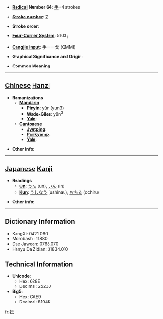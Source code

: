 * '''[[Wiktionary:Chinese radical index| Radical]] Number 64''': [[Wiktionary:Chinese radical index 手|手]]+4 strokes

* '''[[Wiktionary:Chinese total strokes index|Stroke number]]''': [[Wiktionary:Chinese total strokes index 7|7]]

* '''Stroke order''': 

* '''[[Wiktionary:Chinese four corner index|Four-Corner System]]''': 5103<sub>1</sub>

* '''[[Wiktionary:Chinese Cangjie index|Cangjie input]]''': 手一一戈 (QMMI)

* '''Graphical Significance and Origin''': 

* '''Common Meaning'''

----

== [[Chinese]] [[Hanzi]] ==

* '''Romanizations'''
** '''[[Mandarin]]'''
*** '''[[Pinyin]]''': yǔn (yun3)
*** '''[[Wade-Giles]]''': yün<sup>3</sup>
*** '''[[Yale]]''': 
** '''[[Cantonese]]'''
*** '''[[Jyutping]]''':
*** '''[[Penkyamp]]''': 
*** '''[[Yale]]''': 

* '''Other info''': 

----

== [[Japanese]] [[Kanji]] ==

* '''Readings'''
** '''[[On]]''': [[うん]] (un), [[いん]] (in)
** '''[[Kun]]''': [[うしなう]] (ushinau), [[おちる]] (ochiru)

* '''Other info''':  

----

== Dictionary Information ==

* KangXi: 0421.060
* Morobashi: 11880
* Dae Jaweon: 0768.070
* Hanyu Da Zidian: 31834.010

== Technical Information ==

* '''Unicode''':
** Hex: 628E
** Decimal: 25230
* '''Big5''':
** Hex: CAE9
** Decimal: 51945

[[fr:抎]]